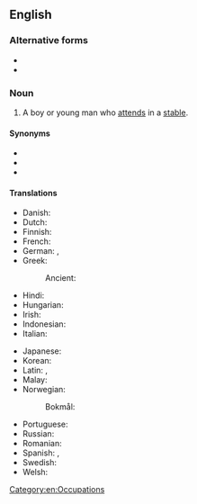 {{also|stableboy|stable-boy}}
==English==

===Alternative forms===
* {{l|en|stable-boy}}
* {{l|en|stableboy}}

===Noun===
{{en-noun}}

# A boy or young man who [[attend]]s in a [[stable]].

====Synonyms====
* {{l|en|groom}}
* {{l|en|stablehand}}
* {{l|en|stableman}}

====Translations====
{{trans-top|boy or young man who attends in a stable}}
* Danish: {{t-needed|da}}
* Dutch: {{t+|nl|staljongen|m}}
* Finnish: {{t|fi|tallirenki}}
* French: {{t+|fr|garçon d'écurie|m}}
* German: {{t+|de|Stalljunge|m}}, {{t+|de|Stallknecht|m}}
* Greek: {{t-needed|el}}
*: Ancient: {{t|grc|ἱπποκόμος|m}}
* Hindi: {{t-needed|hi}}
* Hungarian: {{t-needed|hu}}
* Irish: {{t|ga|buachaill stábla|m}}
* Indonesian: {{t-needed|id}}
* Italian: {{t+|it|stalliere|m}}
{{trans-mid}}
* Japanese: {{t-needed|ja}}
* Korean: {{t-needed|ko}}
* Latin: {{t|la|agāsō|m}}, {{t|la|equīsō|m}}
* Malay: {{t-needed|ms}}
* Norwegian:
*: Bokmål: {{t|nb|stallgutt|m}}
* Portuguese: {{t-needed|pt}}
* Russian: {{t-needed|ru}}
* Romanian: {{t|ro|băiat la grajd|m}}
* Spanish: {{t|es|mozo de cuadra|m}}, {{t|es|mozo de establo|m}}
* Swedish: {{t+|sv|stalledräng|c}}
* Welsh: {{t|cy|gwas stabl|m}}
{{trans-bottom}}

[[Category:en:Occupations]]